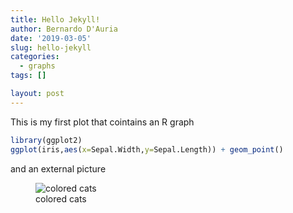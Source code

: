 ```yaml
---
title: Hello Jekyll!
author: Bernardo D'Auria
date: '2019-03-05'
slug: hello-jekyll
categories:
  - graphs
tags: []

layout: post
---
```


This is my first plot that cointains an R graph

```r
library(ggplot2)
ggplot(iris,aes(x=Sepal.Width,y=Sepal.Length)) + geom_point()
```

and an external picture

![colored cats](https://goo.gl/TRS6bL)